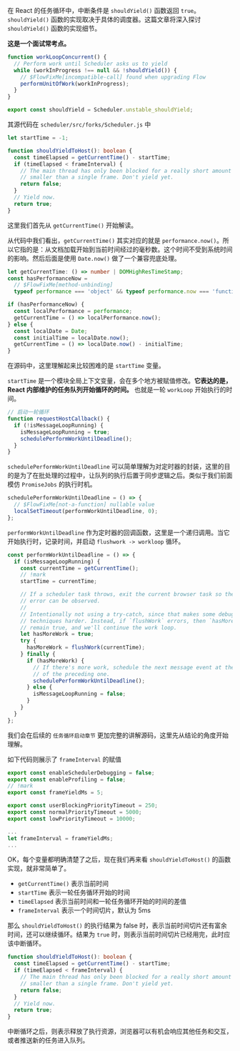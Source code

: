 

在 React 的任务循环中，中断条件是 `shouldYield()` 函数返回 `true`。`shouldYield()` 函数的实现取决于具体的调度器。这篇文章将深入探讨 `shouldYield()` 函数的实现细节。

**这是一个面试常考点。**

```ts
function workLoopConcurrent() {
  // Perform work until Scheduler asks us to yield
  while (workInProgress !== null && !shouldYield()) {
    // $FlowFixMe[incompatible-call] found when upgrading Flow
    performUnitOfWork(workInProgress);
  }
}
```

```ts Scheduler.js
export const shouldYield = Scheduler.unstable_shouldYield;
```

其源代码在 `scheduler/src/forks/Scheduler.js` 中

```ts
let startTime = -1;

function shouldYieldToHost(): boolean {
  const timeElapsed = getCurrentTime() - startTime;
  if (timeElapsed < frameInterval) {
    // The main thread has only been blocked for a really short amount of time;
    // smaller than a single frame. Don't yield yet.
    return false;
  }
  // Yield now.
  return true;
}
```

这里我们首先从 `getCurrentTime()` 开始解读。

从代码中我们看出，`getCurrentTime()` 其实对应的就是 `performance.now()`。所以它指的是：从文档加载开始到当前时间经过的毫秒数。这个时间不受到系统时间的影响。然后后面是使用 `Date.now()`  做了一个兼容兜底处理。

```ts
let getCurrentTime: () => number | DOMHighResTimeStamp;
const hasPerformanceNow =
  // $FlowFixMe[method-unbinding]
  typeof performance === 'object' && typeof performance.now === 'function';

if (hasPerformanceNow) {
  const localPerformance = performance;
  getCurrentTime = () => localPerformance.now();
} else {
  const localDate = Date;
  const initialTime = localDate.now();
  getCurrentTime = () => localDate.now() - initialTime;
}
```

在源码中，这里理解起来比较困难的是 `startTime` 变量。

`startTime` 是一个模块全局上下文变量，会在多个地方被赋值修改。**它表达的是，React 内部维护的任务队列开始循环的时间。** 也就是一轮 `workLoop` 开始执行的时间。

```ts
// 启动一轮循环
function requestHostCallback() {
  if (!isMessageLoopRunning) {
    isMessageLoopRunning = true;
    schedulePerformWorkUntilDeadline();
  }
}
```

`schedulePerformWorkUntilDeadline` 可以简单理解为对定时器的封装，这里的目的是为了在批处理的过程中，让队列的执行后置于同步逻辑之后。类似于我们前面模仿 `PromiseJobs` 的执行时机。

```ts
schedulePerformWorkUntilDeadline = () => {
  // $FlowFixMe[not-a-function] nullable value
  localSetTimeout(performWorkUntilDeadline, 0);
};
```

`performWorkUntilDeadline` 作为定时器的回调函数，这里是一个递归调用。当它开始执行时，记录时间，并启动 `flushwork -> workloop` 循环。

```ts
const performWorkUntilDeadline = () => {
  if (isMessageLoopRunning) {
    const currentTime = getCurrentTime();
    // !mark
    startTime = currentTime;

    // If a scheduler task throws, exit the current browser task so the
    // error can be observed.
    //
    // Intentionally not using a try-catch, since that makes some debugging
    // techniques harder. Instead, if `flushWork` errors, then `hasMoreWork` will
    // remain true, and we'll continue the work loop.
    let hasMoreWork = true;
    try {
      hasMoreWork = flushWork(currentTime);
    } finally {
      if (hasMoreWork) {
        // If there's more work, schedule the next message event at the end
        // of the preceding one.
        schedulePerformWorkUntilDeadline();
      } else {
        isMessageLoopRunning = false;
      }
    }
  }
};
```

我们会在后续的 `任务循环启动章节` 更加完整的讲解源码，这里先从结论的角度开始理解。

如下代码则展示了 `frameInterval`  的赋值

```ts SchedulerFeatureFlags.js
export const enableSchedulerDebugging = false;
export const enableProfiling = false;
// !mark
export const frameYieldMs = 5;

export const userBlockingPriorityTimeout = 250;
export const normalPriorityTimeout = 5000;
export const lowPriorityTimeout = 10000;
```

```ts Scheduler.js
...
let frameInterval = frameYieldMs;
...
```

OK，每个变量都明确清楚了之后，现在我们再来看 `shouldYieldToHost()` 的函数实现，就非常简单了。

+ `getCurrentTime()` 表示当前时间
+ `startTime` 表示一轮任务循环开始的时间
+ `timeElapsed` 表示当前时间和一轮任务循环开始的时间的差值
+ `frameInterval` 表示一个时间切片，默认为 5ms

那么 `shouldYieldToHost()` 的执行结果为 false 时，表示当前时间切片还有富余时间，还可以继续循环。结果为 `true` 时，则表示当前时间切片已经用完，此时应该中断循环。

```ts
function shouldYieldToHost(): boolean {
  const timeElapsed = getCurrentTime() - startTime;
  if (timeElapsed < frameInterval) {
    // The main thread has only been blocked for a really short amount of time;
    // smaller than a single frame. Don't yield yet.
    return false;
  }
  // Yield now.
  return true;
}
```

中断循环之后，则表示释放了执行资源，浏览器可以有机会响应其他任务和交互，或者推送新的任务进入队列。